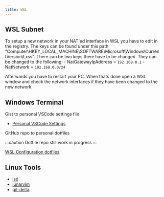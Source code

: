 ```yaml
---
title: WSL
---
```


## WSL Subnet

To setup a new network in your NAT'ed interface in WSL you have to edit in the registry.
The keys can be found under this path: "Computer\HKEY_LOCAL_MACHINE\SOFTWARE\Microsoft\Windows\CurrentVersion\Lxss".
There can be two keys there have to be changed. They can be changed to the following:
    - NatGatewayIpAddress   = `192.168.0.1`
    - NatNetwork            = `192.168.0.0/24`

Afterwards you have to restart your PC. When thats done open a WSL window and check the network interfaces if they have been changed to the new network.

## Windows Terminal

Gist to personal VSCode settings file

- [Personal VSCode Settings](https://gist.github.com/RelativeSure/60b590d1795521ef9d213c83afd16066)

GitHub repo to personal dotfiles

:::caution
Dotfile repo still work in progress
:::

[WSL Configuration dotfiles](https://github.com/RelativeSure/wsl-configuration)

## Linux Tools

- [lsd](https://github.com/lsd-rs/lsd)
- [lunarvim](https://www.lunarvim.org)
- [git-delta](https://github.com/dandavison/delta)
